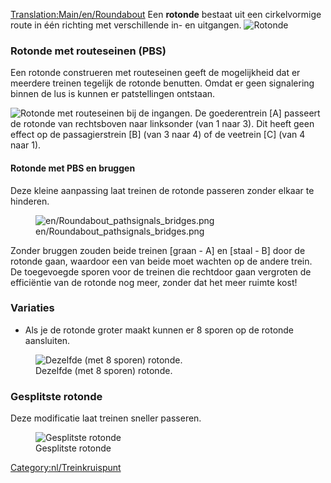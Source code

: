[[Translation:Main/en/Roundabout]]{{en/-}}{{kruispuntenmenu/Nl}}
Een '''rotonde''' bestaat uit een cirkelvormige route in één richting met verschillende in- en uitgangen.
[[File:en/Roundabout.png|none|frame|Rotonde]]

{{Template:Kruispuntcriteria/Nl|Goedkoop|1|0|0|2|0||0|0|0|1|||Defecte treinen hebben effect op de gehele rotonde.|
*Kan tot 2 treinen tegelijk afhandelen.
*Als je de rotonde groter maakt, kun je een rotonde maken die 8 sporen verbindt.
*Zal verkeersopstoppingen veroorzaken.
*Benodigd gebied: 6 x 6
}}

===Rotonde met routeseinen (PBS)===
Een rotonde construeren met routeseinen geeft de mogelijkheid dat er meerdere treinen tegelijk de rotonde benutten. Omdat er geen signalering binnen de lus is kunnen er patstellingen ontstaan.

[[File:en/Roundabout pathsignals.png|none|frame|Rotonde met routeseinen bij de ingangen.]]
De goederentrein [A] passeert de rotonde van rechtsboven naar linksonder (van 1 naar 3). Dit heeft geen effect op de passagierstrein [B] (van 3 naar 4) of de veetrein [C] (van 4 naar 1).

{{Template:Kruispuntcriteria/Nl|Goedkoop|1|0|0|2|0||0|0|0||3||Onmogelijk|
*Lage kosten, weinig ruimtegebruik en relatief hoge efficiëntie}}

====Rotonde met PBS en bruggen====
Deze kleine aanpassing laat treinen de rotonde passeren zonder elkaar te hinderen.

[[File:en/Roundabout pathsignals bridges.png]]

Zonder bruggen zouden beide treinen [graan - A] en [staal - B] door de rotonde gaan, waardoor een van beide moet wachten op de andere trein. De toegevoegde sporen voor de treinen die rechtdoor gaan vergroten de efficiëntie van de rotonde nog meer, zonder dat het meer ruimte kost!
{{Template:Kruispuntcriteria/Nl|Goedkoop|1|0|1|2|0||0|0|0||3||Onmogelijk|}}

===Variaties===
*Als je de rotonde groter maakt kunnen er 8 sporen op de rotonde aansluiten.
[[File:en/Basic Roundabout 8-way.png|none|frame|Dezelfde (met 8 sporen) rotonde.]]

===Gesplitste rotonde===

Deze modificatie laat treinen sneller passeren.

[[File:en/Split Roundabout.png|none|frame|Gesplitste rotonde]]

{{Template:Kruispuntcriteria/Nl|Goedkoop|1|0|0|4|0||0|0|0|1|||Defecte treinen hebben effect op de gehele rotonde.|
*Kan tot 7-8 treinen tegelijk afhandelen.
*Lage kans op verkeersopstoppingen bij minder dan 8 treinen.
*Benodigd gebied: 33 x 33
}}

[[Category:nl/Treinkruispunt]]
